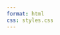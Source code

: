```yaml
---
format: html
css: styles.css
---
```


<style>
  body {
  background-image: url("https://raw.githubusercontent.com/Cpetak/esk_honlap/main/images/test_blue3_HU.png");
  background-size: contain;
  background-repeat: no-repeat;
  background-position: center;
}
  
</style>
